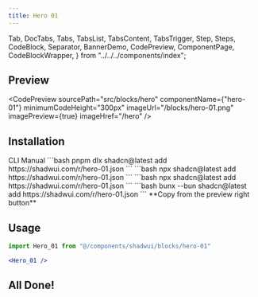 ```yaml
---
title: Hero 01
---
```


  Tab,
  DocTabs,
  Tabs,
  TabsList,
  TabsContent,
  TabsTrigger,
  Step,
  Steps,
  CodeBlock,
  Separator,
  BannerDemo,
  CodePreview,
  ComponentPage,
  CodeBlockWrapper,
} from "../../../components/index";

## Preview

<CodePreview
  sourcePath="src/blocks/hero"
  componentName={"hero-01"}
  minimumCodeHeight="300px"
  imageUrl="/blocks/hero-01.png"
  imagePreview={true}
  imageHref="/hero"
/>

## Installation 
<Tabs defaultValue="cli">
  <TabsList className="pb-0 h-10 rounded-md bg-hidden">
    <TabsTrigger
      value="cli"
      className="relative rounded-t-sm px-2 py-0 data-[state=active]:text-chai data-[state=active]:shadow-none data-[state=active]:bg-hidden hover:cursor-pointer before:content-[''] before:absolute before:bottom-2.5 before:left-0 before:w-full before:h-[4px] before:bg-chai before:rounded-t-lg data-[state=active]:before:scale-x-100 before:scale-x-0 before:transition-transform before:duration-300"
    >
      CLI
    </TabsTrigger>
    <TabsTrigger
      value="manual"
      className="relative rounded-t-sm px-2 py-0 data-[state=active]:text-chai data-[state=active]:shadow-none data-[state=active]:bg-hidden hover:cursor-pointer before:content-[''] before:absolute before:bottom-2.5 before:left-0 before:w-full before:h-[4px] before:bg-chai before:rounded-t-lg data-[state=active]:before:scale-x-100 before:scale-x-0 before:transition-transform before:duration-300"
    >
      Manual
    </TabsTrigger>
  </TabsList>
  <Separator />
  <TabsContent value="cli" className="p-0 mt-0">
    <DocTabs items={["pnpm", "npm", "yarn", "bun"]}>
      <Tab value="pnpm">
        ```bash
        pnpm dlx shadcn@latest add https://shadwui.com/r/hero-01.json
        ```
      </Tab>
      <Tab value="npm">
        ```bash
        npx shadcn@latest add https://shadwui.com/r/hero-01.json
        ```
      </Tab>
      <Tab value="yarn">
        ```bash
        npx shadcn@latest add https://shadwui.com/r/hero-01.json
        ```
      </Tab>
      <Tab value="bun">
        ```bash
        bunx --bun shadcn@latest add https://shadwui.com/r/hero-01.json
        ```
      </Tab>
    </DocTabs>
  </TabsContent>

   
  <TabsContent value="manual" className="p-0 mt-0 flex items-center justify-center">
    **Copy from the preview right button**
  </TabsContent>

</Tabs>

## Usage
```jsx
import Hero_01 from "@/components/shadwui/blocks/hero-01"
```

```jsx
<Hero_01 />
```

## All Done!
